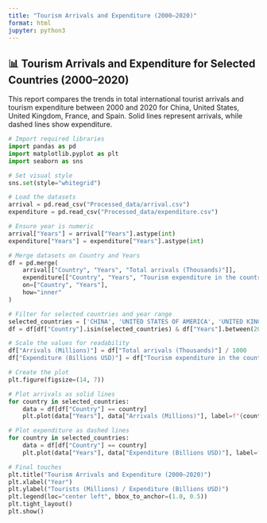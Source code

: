 ```yaml
---
title: "Tourism Arrivals and Expenditure (2000–2020)"
format: html
jupyter: python3
---
```


## 📊 Tourism Arrivals and Expenditure for Selected Countries (2000–2020)

This report compares the trends in total international tourist arrivals and tourism expenditure between 2000 and 2020 for China, United States, United Kingdom, France, and Spain. Solid lines represent arrivals, while dashed lines show expenditure.

```python
# Import required libraries
import pandas as pd
import matplotlib.pyplot as plt
import seaborn as sns

# Set visual style
sns.set(style="whitegrid")

# Load the datasets
arrival = pd.read_csv("Processed_data/arrival.csv")
expenditure = pd.read_csv("Processed_data/expenditure.csv")

# Ensure year is numeric
arrival["Years"] = arrival["Years"].astype(int)
expenditure["Years"] = expenditure["Years"].astype(int)

# Merge datasets on Country and Years
df = pd.merge(
    arrival[["Country", "Years", "Total arrivals (Thousands)"]],
    expenditure[["Country", "Years", "Tourism expenditure in the country (US$ Millions)"]],
    on=["Country", "Years"],
    how="inner"
)

# Filter for selected countries and year range
selected_countries = ['CHINA', 'UNITED STATES OF AMERICA', 'UNITED KINGDOM', 'FRANCE', 'SPAIN']
df = df[df["Country"].isin(selected_countries) & df["Years"].between(2000, 2020)]

# Scale the values for readability
df["Arrivals (Millions)"] = df["Total arrivals (Thousands)"] / 1000
df["Expenditure (Billions USD)"] = df["Tourism expenditure in the country (US$ Millions)"] / 1000

# Create the plot
plt.figure(figsize=(14, 7))

# Plot arrivals as solid lines
for country in selected_countries:
    data = df[df["Country"] == country]
    plt.plot(data["Years"], data["Arrivals (Millions)"], label=f"{country} - Arrivals", linestyle='-')

# Plot expenditure as dashed lines
for country in selected_countries:
    data = df[df["Country"] == country]
    plt.plot(data["Years"], data["Expenditure (Billions USD)"], label=f"{country} - Expenditure", linestyle='--')

# Final touches
plt.title("Tourism Arrivals and Expenditure (2000–2020)")
plt.xlabel("Year")
plt.ylabel("Tourists (Millions) / Expenditure (Billions USD)")
plt.legend(loc="center left", bbox_to_anchor=(1.0, 0.5))
plt.tight_layout()
plt.show()
```